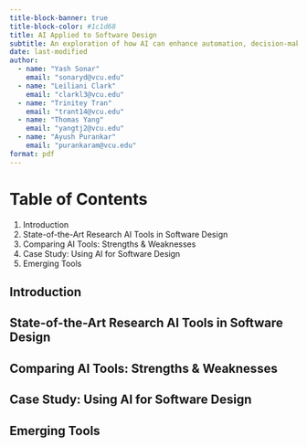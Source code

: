 ```yaml
---
title-block-banner: true
title-block-color: #1c1d68
title: AI Applied to Software Design
subtitle: An exploration of how AI can enhance automation, decision-making, and efficiency throughout the software development process.
date: last-modified
author:
  - name: "Yash Sonar"
    email: "sonaryd@vcu.edu"
  - name: "Leiliani Clark"
    email: "clarkl3@vcu.edu"
  - name: "Trinitey Tran"
    email: "trant14@vcu.edu"
  - name: "Thomas Yang"
    email: "yangtj2@vcu.edu"
  - name: "Ayush Purankar"
    email: "purankaram@vcu.edu"
format: pdf
---
```

# Table of Contents
1. Introduction
2. State-of-the-Art Research AI Tools in Software Design
3. Comparing AI Tools: Strengths & Weaknesses
4. Case Study: Using AI for Software Design
5. Emerging Tools

## Introduction 


## State-of-the-Art Research AI Tools in Software Design


## Comparing AI Tools: Strengths & Weaknesses


## Case Study: Using AI for Software Design


## Emerging Tools
